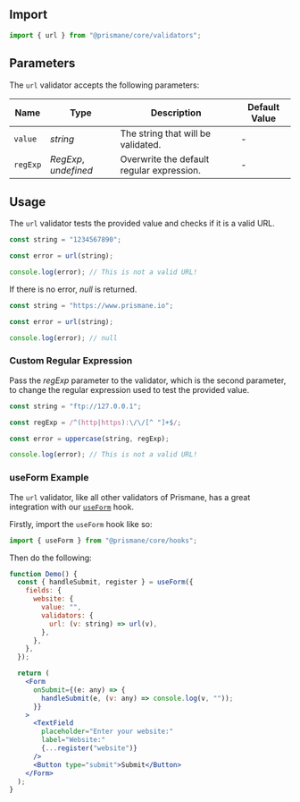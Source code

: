 ## Import

```js
import { url } from "@prismane/core/validators";
```

## Parameters

The `url` validator accepts the following parameters:

| Name     | Type                  | Description                               | Default Value |
| -------- | --------------------- | ----------------------------------------- | ------------- |
| `value`  | _string_              | The string that will be validated.        | -             |
| `regExp` | _RegExp_, _undefined_ | Overwrite the default regular expression. | -             |

## Usage

The `url` validator tests the provided value and checks if it is a valid URL.

```ts
const string = "1234567890";

const error = url(string);

console.log(error); // This is not a valid URL!
```

If there is no error, _null_ is returned.

```ts
const string = "https://www.prismane.io";

const error = url(string);

console.log(error); // null
```

### Custom Regular Expression

Pass the _regExp_ parameter to the validator, which is the second parameter, to change the regular expression used to test the provided value.

```ts
const string = "ftp://127.0.0.1";

const regExp = /^(http|https):\/\/[^ "]+$/;

const error = uppercase(string, regExp);

console.log(error); // This is not a valid URL!
```

### useForm Example

The `url` validator, like all other validators of Prismane, has a great integration with our [`useForm`](/docs/hooks/use-form) hook.

Firstly, import the `useForm` hook like so:

```js
import { useForm } from "@prismane/core/hooks";
```

Then do the following:

```jsx preview
function Demo() {
  const { handleSubmit, register } = useForm({
    fields: {
      website: {
        value: "",
        validators: {
          url: (v: string) => url(v),
        },
      },
    },
  });

  return (
    <Form
      onSubmit={(e: any) => {
        handleSubmit(e, (v: any) => console.log(v, ""));
      }}
    >
      <TextField
        placeholder="Enter your website:"
        label="Website:"
        {...register("website")}
      />
      <Button type="submit">Submit</Button>
    </Form>
  );
}
```

